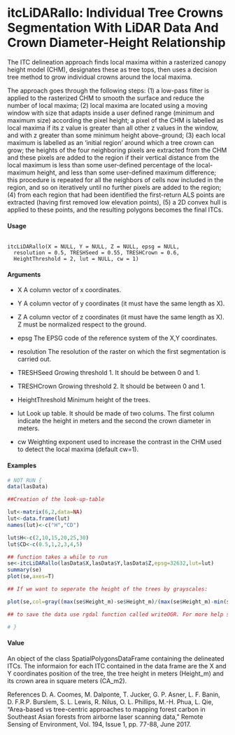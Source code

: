itcLiDARallo: Individual Tree Crowns Segmentation With LiDAR Data And Crown Diameter-Height Relationship
===============================================================================
The ITC delineation approach finds local maxima within a rasterized canopy height model (CHM), designates these as tree tops, then uses a decision tree method to grow individual crowns around the local maxima. 

The approach goes through the following steps: (1) a low-pass filter is applied to the rasterized CHM to smooth the surface and reduce the number of local maxima; (2) local maxima are located using a moving window with size that adapts inside a user defined range (minimum and maximum size) according the pixel height; a pixel of the CHM is labelled as local maxima if its z value is greater than all other z values in the window, and with z greater than some minimum height above-ground; (3) each local maximum is labelled as an 'initial region' around which a tree crown can grow; the heights of the four neighboring pixels are extracted from the CHM and these pixels are added to the region if their vertical distance from the local maximum is less than some user-defined percentage of the local-maximum height, and less than some user-defined maximum difference; this procedure is repeated for all the neighbors of cells now included in the region, and so on iteratively until no further pixels are added to the region; (4) from each region that had been identified the first-return ALS points are extracted (having first removed low elevation points), (5) a 2D convex hull is applied to these points, and the resulting polygons becomes the final ITCs.

#### Usage
<pre><code>
itcLiDARallo(X = NULL, Y = NULL, Z = NULL, epsg = NULL,
  resolution = 0.5, TRESHSeed = 0.55, TRESHCrown = 0.6,
  HeightThreshold = 2, lut = NULL, cw = 1)
</code></pre>
#### Arguments
* X
A column vector of x coordinates.

* Y
A column vector of y coordinates (it must have the same length as X).

* Z
A column vector of z coordinates (it must have the same length as X). Z must be normalized respect to the ground.

* epsg
The EPSG code of the reference system of the X,Y coordinates.

* resolution
The resolution of the raster on which the first segmentation is carried out.

* TRESHSeed
Growing threshold 1. It should be between 0 and 1.

* TRESHCrown
Growing threshold 2. It should be between 0 and 1.

* HeightThreshold
Minimum height of the trees.

* lut
Look up table. It should be made of two colums. The first column indicate the height in meters and the second the crown diameter in meters.

* cw
Weighting exponent used to increase the contrast in the CHM used to detect the local maxima (default cw=1).


#### Examples
```r
# NOT RUN {
data(lasData)

##Creation of the look-up-table

lut<-matrix(6,2,data=NA)
lut<-data.frame(lut)
names(lut)<-c("H","CD")

lut$H<-c(2,10,15,20,25,30)
lut$CD<-c(0.5,1,2,3,4,5)

## function takes a while to run
se<-itcLiDARallo(lasData$X,lasData$Y,lasData$Z,epsg=32632,lut=lut)
summary(se)
plot(se,axes=T)

## If we want to seperate the height of the trees by grayscales:

plot(se,col=gray((max(se$Height_m)-se$Height_m)/(max(se$Height_m)-min(se$Height_m))),axes=T)

## to save the data use rgdal function called writeOGR. For more help see rgdal package.

# }
```

#### Value
An object of the class SpatialPolygonsDataFrame containing the delineated ITCs. The informaion for each ITC contained in the data frame are the X and Y coordinates position of the tree, the tree height in meters (Height_m) and its crown area in square meters (CA_m2).

References
D. A. Coomes, M. Dalponte, T. Jucker, G. P. Asner, L. F. Banin, D. F.R.P. Burslem, S. L. Lewis, R. Nilus, O. L. Phillips, M.-H. Phua, L. Qie, "Area-based vs tree-centric approaches to mapping forest carbon in Southeast Asian forests from airborne laser scanning data," Remote Sensing of Environment, Vol. 194, Issue 1, pp. 77-88, June 2017.

